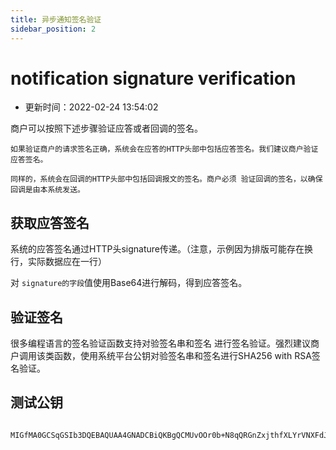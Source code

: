 ```yaml
---
title: 异步通知签名验证
sidebar_position: 2
---
```


# notification signature verification
* 更新时间：2022-02-24 13:54:02

商户可以按照下述步骤验证应答或者回调的签名。

```
如果验证商户的请求签名正确，系统会在应答的HTTP头部中包括应答签名。我们建议商户验证应答签名。

同样的，系统会在回调的HTTP头部中包括回调报文的签名。商户必须 验证回调的签名，以确保回调是由本系统发送。
```
## 获取应答签名

系统的应答签名通过HTTP头signature传递。（注意，示例因为排版可能存在换行，实际数据应在一行）

对 ```signature的字段```值使用Base64进行解码，得到应答签名。

## 验证签名

很多编程语言的签名验证函数支持对验签名串和签名 进行签名验证。强烈建议商户调用该类函数，使用系统平台公钥对验签名串和签名进行SHA256 with RSA签名验证。

## 测试公钥
```text

MIGfMA0GCSqGSIb3DQEBAQUAA4GNADCBiQKBgQCMUvOOr0b+N8qQRGnZxjthfXLYrVNXFdJwlp1b28UROf+8pfaKpvZ18eQXvEGcvmqzxEidi1nt6j1r7ImLziOacRIZsdioy/w1nYYOMkULnoD+ycmAIaz4XUeXx83be99HYqXdlemer59QVINfG942l128IQsu3Ss0M/84ZJyODQIDAQAB

```  
